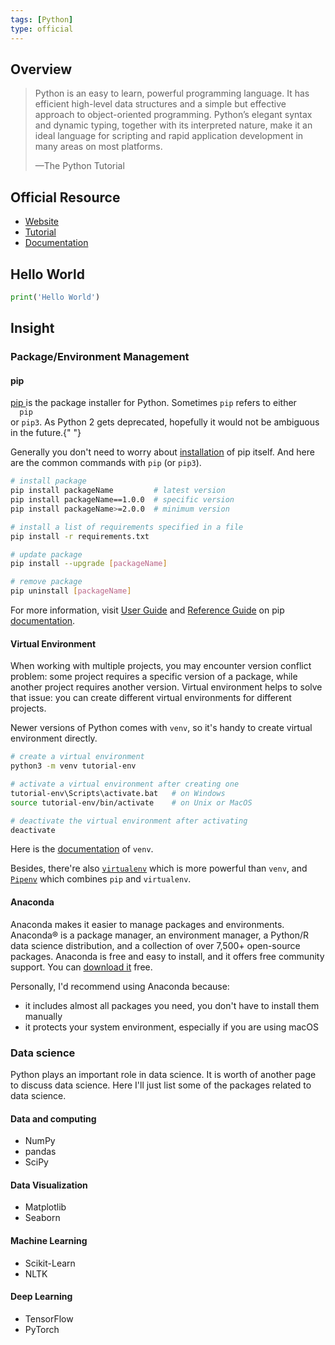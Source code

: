 ```yaml
---
tags: [Python]
type: official
---
```



## Overview

<blockquote class="overview" cite="https://docs.python.org/3/tutorial/index.html">

Python is an easy to learn, powerful programming language. It has efficient high-level data structures and a simple but effective approach to object-oriented programming. Python’s elegant syntax and dynamic typing, together with its interpreted nature, make it an ideal language for scripting and rapid application development in many areas on most platforms.

<footer>&mdash;The Python Tutorial</footer>
</blockquote>

## Official Resource

- [Website](https://www.python.org)
- [Tutorial](https://docs.python.org/3/tutorial/index.html)
- [Documentation](https://docs.python.org/3/index.html)

## Hello World

```python
print('Hello World')
```

## Insight

### Package/Environment Management

#### pip

<a href="https://pip.pypa.io/en/stable/" target="_blank" rel="noreferrer">
  pip
</a> is the package installer for Python. Sometimes <code>pip</code> refers to either <code>
  pip
</code> or <code>pip3</code>. As Python 2 gets deprecated, hopefully it would
not be ambiguous in the future.{" "}

Generally you don't need to worry about <a href="https://pip.pypa.io/en/stable/installing/" target="_blank" rel="noreferrer">installation</a> of pip itself. And here are the common commands with <code>pip</code> (or <code>pip3</code>).

```bash
# install package
pip install packageName         # latest version
pip install packageName==1.0.0  # specific version
pip install packageName>=2.0.0  # minimum version

# install a list of requirements specified in a file
pip install -r requirements.txt

# update package
pip install --upgrade [packageName]

# remove package
pip uninstall [packageName]
```

For more information, visit <a href="https://pip.pypa.io/en/stable/user_guide/" target="_blank" rel="noreferrer">User Guide</a> and <a href="https://pip.pypa.io/en/stable/reference/" target="_blank" rel="noreferrer">Reference Guide</a> on pip <a href="https://pip.pypa.io/en/stable/" target="_blank" rel="noreferrer">documentation</a>.

#### Virtual Environment

When working with multiple projects, you may encounter version conflict problem: some project requires a specific version of a package, while another project requires another version. Virtual environment helps to solve that issue: you can create different virtual environments for different projects.

Newer versions of Python comes with `venv`, so it's handy to create virtual environment directly.

```bash
# create a virtual environment
python3 -m venv tutorial-env

# activate a virtual environment after creating one
tutorial-env\Scripts\activate.bat   # on Windows
source tutorial-env/bin/activate    # on Unix or MacOS

# deactivate the virtual environment after activating
deactivate
```

Here is the <a href="https://docs.python.org/3/library/venv.html" target="_blank" rel="noreferrer">documentation</a> of `venv`.

Besides, there're also <code><a href="https://virtualenv.pypa.io/en/stable/" target="_blank" rel="noreferrer">virtualenv</a></code> which is more powerful than `venv`, and <code><a href="https://pipenv.pypa.io/en/latest/" target="_blank" rel="noreferrer">Pipenv</a></code> which combines `pip` and `virtualenv`.

#### Anaconda

Anaconda makes it easier to manage packages and environments. Anaconda® is a package manager, an environment manager, a Python/R data science distribution, and a collection of over 7,500+ open-source packages. Anaconda is free and easy to install, and it offers free community support. You can <a href="https://www.anaconda.com/products/individual" target="_blank" rel="noreferrer">download it</a> free.

Personally, I'd recommend using Anaconda because:

- it includes almost all packages you need, you don't have to install them manually
- it protects your system environment, especially if you are using macOS

### Data science

Python plays an important role in data science. It is worth of another page to discuss data science. Here I'll just list some of the packages related to data science.

#### Data and computing

- NumPy
- pandas
- SciPy

#### Data Visualization

- Matplotlib
- Seaborn

#### Machine Learning

- Scikit-Learn
- NLTK

#### Deep Learning

- TensorFlow
- PyTorch
